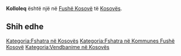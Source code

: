 {{Fshat në 
 | Emri                = Kolloleq
 | EmriAlt                = 
 | NAME_SHORT_FORM=      
 | NAME_GENERIC=      
 | NAME_SORT_NAME_RO=      KOLLOLEQ
 | FULL_NAME_RO = Kolloleq
 | FULL_NAME_ND_RO=Kolloleq
 | SORT_NAME_RG=KOLLOLEQ
 | FULL_NAME_RG=Kolloleq
 | FULL_NAME_ND_RG=Kolloleq
 | SRP_NAME_SHORT_FORM=      
 | SRP_NAME_GENERIC=      
 | SRP_NAME_SORT_NAME_RO=      
 | SRP_FULL_NAME_RO = 
 | SRP_FULL_NAME_ND_RO=
 | SRP_SORT_NAME_RG=
 | SRP_FULL_NAME_RG=
 | SRP_FULL_NAME_ND_RG=
 | Emri (Rasa dhanore) = 
 | Figura              = 
 | Shteti              = Kosovo
 | Komuna              = Fushë Kosovë
 | Kodi postar         = 
 | Sipërfaqja          = 

 | Popullsia           = 

 | Regj. i popullsisë  = 
 | Dend. e popullsisë  = 
 | Faqja zyrtare       = 
 <!--- Koordinatat ----> 
 | Gjerësia            = 42.586667
 | Gjatësia            = 21.640556
 | Lartësia            = 
}}
'''Kolloleq''' është një [[]] në [[Fushë Kosovë]] të [[Kosovës]].

<!-- == Gjeografia == -->
<!-- == Historia == -->
<!-- == Demografia == -->
== Shih edhe ==
{{Komuna Fushë Kosovë}}
{{Kosovo-Administrata-Cung}}

[[Kategoria:Fshatra në Kosovës]]
[[Kategoria:Fshatra në Kommunes Fushë Kosovë]]
[[Kategoria:Vendbanime në Kosovës]]
